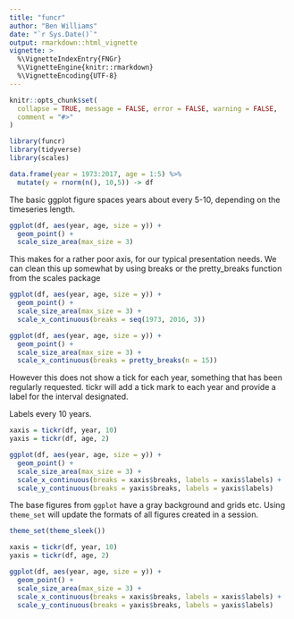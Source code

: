 ```yaml
---
title: "funcr"
author: "Ben Williams"
date: "`r Sys.Date()`"
output: rmarkdown::html_vignette
vignette: >
  %\VignetteIndexEntry{FNGr}
  %\VignetteEngine{knitr::rmarkdown}
  %\VignetteEncoding{UTF-8}
---
```


```r
knitr::opts_chunk$set(
  collapse = TRUE, message = FALSE, error = FALSE, warning = FALSE,
  comment = "#>"
)
```

```r
library(funcr)
library(tidyverse)
library(scales)

data.frame(year = 1973:2017, age = 1:5) %>%
  mutate(y = rnorm(n(), 10,5)) -> df
```


  The basic ggplot figure spaces years about every 5-10, depending on the timeseries length.

```r
ggplot(df, aes(year, age, size = y)) + 
  geom_point() + 
  scale_size_area(max_size = 3)
```

  This makes for a rather poor axis, for our typical presentation needs.
  We can clean this up somewhat by using breaks or the pretty_breaks function from the scales package
```r
ggplot(df, aes(year, age, size = y)) + 
  geom_point() + 
  scale_size_area(max_size = 3) +
  scale_x_continuous(breaks = seq(1973, 2016, 3))

ggplot(df, aes(year, age, size = y)) + 
  geom_point() +
  scale_size_area(max_size = 3) +
  scale_x_continuous(breaks = pretty_breaks(n = 15))
```

  However this does not show a tick for each year, something that has been regularly requested.
  tickr will add a tick mark to each year and provide a label for the interval designated.

Labels every 10 years.

```r
xaxis = tickr(df, year, 10)
yaxis = tickr(df, age, 2)

ggplot(df, aes(year, age, size = y)) + 
  geom_point() +
  scale_size_area(max_size = 3) +
  scale_x_continuous(breaks = xaxis$breaks, labels = xaxis$labels) +
  scale_y_continuous(breaks = yaxis$breaks, labels = yaxis$labels)
```

The base figures from `ggplot` have a gray background and grids etc. Using `theme_set` will update the formats of all figures created in a session. 

```r
theme_set(theme_sleek())

xaxis = tickr(df, year, 10)
yaxis = tickr(df, age, 2)

ggplot(df, aes(year, age, size = y)) + 
  geom_point() +
  scale_size_area(max_size = 3) +
  scale_x_continuous(breaks = xaxis$breaks, labels = xaxis$labels) +
  scale_y_continuous(breaks = yaxis$breaks, labels = yaxis$labels)
```

